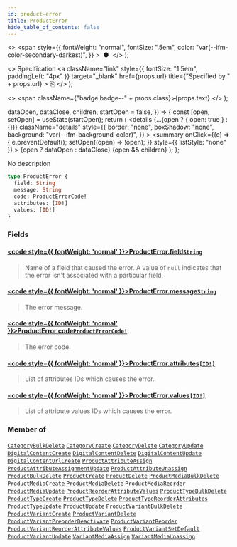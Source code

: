 ```yaml
---
id: product-error
title: ProductError
hide_table_of_contents: false
---
```


  <>
    <span
      style={{
        fontWeight: "normal",
        fontSize: ".5em",
        color: "var(--ifm-color-secondary-darkest)",
      }}
    >
      &nbsp;●&nbsp;
    </span>
  </>
);

  <>
    Specification
    <a
      className="link"
      style={{ fontSize: "1.5em", paddingLeft: "4px" }}
      target="\_blank"
      href={props.url}
      title={"Specified by " + props.url}
    >
      ⎘
    </a>
  </>
);

  <>
    <span className={"badge badge--" + props.class}>{props.text}</span>
  </>
);


  dataOpen,
  dataClose,
  children,
  startOpen = false,
}) => {
  const [open, setOpen] = useState(startOpen);
  return (
    <details
      {...(open ? { open: true } : {})}
      className="details"
      style={{
        border: "none",
        boxShadow: "none",
        background: "var(--ifm-background-color)",
      }}
    >
      <summary
        onClick={(e) => {
          e.preventDefault();
          setOpen((open) => !open);
        }}
        style={{ listStyle: "none" }}
      >
        {open ? dataOpen : dataClose}
      </summary>
      {open && children}
    </details>
  );
};

No description

```graphql
type ProductError {
  field: String
  message: String
  code: ProductErrorCode!
  attributes: [ID!]
  values: [ID!]
}
```

### Fields

#### [<code style={{ fontWeight: 'normal' }}>ProductError.<b>field</b></code>](#)<Bullet />[`String`](../../../api-reference/miscellaneous/scalars/string) <Badge class="secondary" text="scalar"/>

> Name of a field that caused the error. A value of `null` indicates that the error isn't associated with a particular field.

#### [<code style={{ fontWeight: 'normal' }}>ProductError.<b>message</b></code>](#)<Bullet />[`String`](../../../api-reference/miscellaneous/scalars/string) <Badge class="secondary" text="scalar"/>

> The error message.

#### [<code style={{ fontWeight: 'normal' }}>ProductError.<b>code</b></code>](#)<Bullet />[`ProductErrorCode!`](../../../api-reference/products/enums/product-error-code) <Badge class="secondary" text="non-null"/> <Badge class="secondary" text="enum"/>

> The error code.

#### [<code style={{ fontWeight: 'normal' }}>ProductError.<b>attributes</b></code>](#)<Bullet />[`[ID!]`](../../../api-reference/miscellaneous/scalars/id) <Badge class="secondary" text="list"/> <Badge class="secondary" text="scalar"/>

> List of attributes IDs which causes the error.

#### [<code style={{ fontWeight: 'normal' }}>ProductError.<b>values</b></code>](#)<Bullet />[`[ID!]`](../../../api-reference/miscellaneous/scalars/id) <Badge class="secondary" text="list"/> <Badge class="secondary" text="scalar"/>

> List of attribute values IDs which causes the error.

### Member of

[`CategoryBulkDelete`](../../../api-reference/products/objects/category-bulk-delete) <Badge class="secondary" text="object"/><Bullet />[`CategoryCreate`](../../../api-reference/products/objects/category-create) <Badge class="secondary" text="object"/><Bullet />[`CategoryDelete`](../../../api-reference/products/objects/category-delete) <Badge class="secondary" text="object"/><Bullet />[`CategoryUpdate`](../../../api-reference/products/objects/category-update) <Badge class="secondary" text="object"/><Bullet />[`DigitalContentCreate`](../../../api-reference/products/objects/digital-content-create) <Badge class="secondary" text="object"/><Bullet />[`DigitalContentDelete`](../../../api-reference/products/objects/digital-content-delete) <Badge class="secondary" text="object"/><Bullet />[`DigitalContentUpdate`](../../../api-reference/products/objects/digital-content-update) <Badge class="secondary" text="object"/><Bullet />[`DigitalContentUrlCreate`](../../../api-reference/products/objects/digital-content-url-create) <Badge class="secondary" text="object"/><Bullet />[`ProductAttributeAssign`](../../../api-reference/products/objects/product-attribute-assign) <Badge class="secondary" text="object"/><Bullet />[`ProductAttributeAssignmentUpdate`](../../../api-reference/products/objects/product-attribute-assignment-update) <Badge class="secondary" text="object"/><Bullet />[`ProductAttributeUnassign`](../../../api-reference/products/objects/product-attribute-unassign) <Badge class="secondary" text="object"/><Bullet />[`ProductBulkDelete`](../../../api-reference/products/objects/product-bulk-delete) <Badge class="secondary" text="object"/><Bullet />[`ProductCreate`](../../../api-reference/products/objects/product-create) <Badge class="secondary" text="object"/><Bullet />[`ProductDelete`](../../../api-reference/products/objects/product-delete) <Badge class="secondary" text="object"/><Bullet />[`ProductMediaBulkDelete`](../../../api-reference/products/objects/product-media-bulk-delete) <Badge class="secondary" text="object"/><Bullet />[`ProductMediaCreate`](../../../api-reference/products/objects/product-media-create) <Badge class="secondary" text="object"/><Bullet />[`ProductMediaDelete`](../../../api-reference/products/objects/product-media-delete) <Badge class="secondary" text="object"/><Bullet />[`ProductMediaReorder`](../../../api-reference/products/objects/product-media-reorder) <Badge class="secondary" text="object"/><Bullet />[`ProductMediaUpdate`](../../../api-reference/products/objects/product-media-update) <Badge class="secondary" text="object"/><Bullet />[`ProductReorderAttributeValues`](../../../api-reference/products/objects/product-reorder-attribute-values) <Badge class="secondary" text="object"/><Bullet />[`ProductTypeBulkDelete`](../../../api-reference/products/objects/product-type-bulk-delete) <Badge class="secondary" text="object"/><Bullet />[`ProductTypeCreate`](../../../api-reference/products/objects/product-type-create) <Badge class="secondary" text="object"/><Bullet />[`ProductTypeDelete`](../../../api-reference/products/objects/product-type-delete) <Badge class="secondary" text="object"/><Bullet />[`ProductTypeReorderAttributes`](../../../api-reference/products/objects/product-type-reorder-attributes) <Badge class="secondary" text="object"/><Bullet />[`ProductTypeUpdate`](../../../api-reference/products/objects/product-type-update) <Badge class="secondary" text="object"/><Bullet />[`ProductUpdate`](../../../api-reference/products/objects/product-update) <Badge class="secondary" text="object"/><Bullet />[`ProductVariantBulkDelete`](../../../api-reference/products/objects/product-variant-bulk-delete) <Badge class="secondary" text="object"/><Bullet />[`ProductVariantCreate`](../../../api-reference/products/objects/product-variant-create) <Badge class="secondary" text="object"/><Bullet />[`ProductVariantDelete`](../../../api-reference/products/objects/product-variant-delete) <Badge class="secondary" text="object"/><Bullet />[`ProductVariantPreorderDeactivate`](../../../api-reference/products/objects/product-variant-preorder-deactivate) <Badge class="secondary" text="object"/><Bullet />[`ProductVariantReorder`](../../../api-reference/products/objects/product-variant-reorder) <Badge class="secondary" text="object"/><Bullet />[`ProductVariantReorderAttributeValues`](../../../api-reference/products/objects/product-variant-reorder-attribute-values) <Badge class="secondary" text="object"/><Bullet />[`ProductVariantSetDefault`](../../../api-reference/products/objects/product-variant-set-default) <Badge class="secondary" text="object"/><Bullet />[`ProductVariantUpdate`](../../../api-reference/products/objects/product-variant-update) <Badge class="secondary" text="object"/><Bullet />[`VariantMediaAssign`](../../../api-reference/products/objects/variant-media-assign) <Badge class="secondary" text="object"/><Bullet />[`VariantMediaUnassign`](../../../api-reference/products/objects/variant-media-unassign) <Badge class="secondary" text="object"/>
